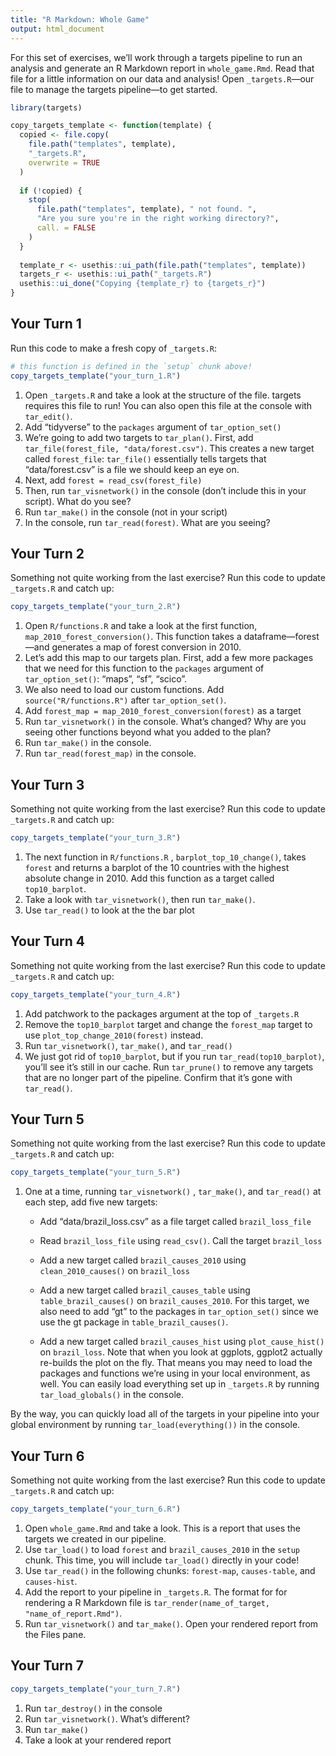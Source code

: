 ```yaml
---
title: "R Markdown: Whole Game"
output: html_document
---
```


For this set of exercises, we'll work through a targets pipeline to run an analysis and generate an R Markdown report in `whole_game.Rmd`. 
Read that file for a little information on our data and analysis!
Open `_targets.R`---our file to manage the targets pipeline---to get started.

```r
library(targets)

copy_targets_template <- function(template) {
  copied <- file.copy(
    file.path("templates", template),
    "_targets.R",
    overwrite = TRUE
  )
  
  if (!copied) {
    stop(
      file.path("templates", template), " not found. ", 
      "Are you sure you're in the right working directory?",
      call. = FALSE
    )
  }
  
  template_r <- usethis::ui_path(file.path("templates", template))
  targets_r <- usethis::ui_path("_targets.R")
  usethis::ui_done("Copying {template_r} to {targets_r}")
}
```


## Your Turn 1

Run this code to make a fresh copy of `_targets.R`:

```r
# this function is defined in the `setup` chunk above!
copy_targets_template("your_turn_1.R")
```

1.  Open `_targets.R` and take a look at the structure of the file. targets requires this file to run! You can also open this file at the console with `tar_edit()`.
2.  Add "tidyverse" to the `packages` argument of `tar_option_set()`
3.  We're going to add two targets to `tar_plan()`. First, add `tar_file(forest_file, "data/forest.csv")`. This creates a new target called `forest_file`: `tar_file()` essentially tells targets that "data/forest.csv" is a file we should keep an eye on.
4.  Next, add `forest = read_csv(forest_file)`
5.  Then, run `tar_visnetwork()` in the console (don't include this in your script). What do you see?
6.  Run `tar_make()` in the console (not in your script)
7.  In the console, run `tar_read(forest)`. What are you seeing?

## Your Turn 2

Something not quite working from the last exercise? Run this code to update `_targets.R` and catch up:

```r
copy_targets_template("your_turn_2.R")
```

1.  Open `R/functions.R` and take a look at the first function, `map_2010_forest_conversion()`. This function takes a dataframe---forest---and generates a map of forest conversion in 2010.
2.  Let's add this map to our targets plan. First, add a few more packages that we need for this function to the `packages` argument of `tar_option_set()`: "maps", "sf", "scico".
3.  We also need to load our custom functions. Add `source("R/functions.R")` after `tar_option_set()`.
3.  Add `forest_map = map_2010_forest_conversion(forest)` as a target
4.  Run `tar_visnetwork()` in the console. What's changed? Why are you seeing other functions beyond what you added to the plan?
5.  Run `tar_make()` in the console.
6.  Run `tar_read(forest_map)` in the console.

## Your Turn 3

Something not quite working from the last exercise? Run this code to update `_targets.R` and catch up:

```r
copy_targets_template("your_turn_3.R")
```

1.  The next function in `R/functions.R` , `barplot_top_10_change()`, takes `forest` and returns a barplot of the 10 countries with the highest absolute change in 2010. Add this function as a target called `top10_barplot`.
2.  Take a look with `tar_visnetwork()`, then run `tar_make()`.
3.  Use `tar_read()` to look at the the bar plot

## Your Turn 4

Something not quite working from the last exercise? Run this code to update `_targets.R` and catch up:

```r
copy_targets_template("your_turn_4.R")
```

1.  Add patchwork to the packages argument at the top of `_targets.R`
2.  Remove the `top10_barplot` target and change the `forest_map` target to use `plot_top_change_2010(forest)` instead.
3.  Run `tar_visnetwork()`, `tar_make()`, and `tar_read()`
4.  We just got rid of `top10_barplot`, but if you run `tar_read(top10_barplot)`, you'll see it's still in our cache. Run `tar_prune()` to remove any targets that are no longer part of the pipeline. Confirm that it's gone with `tar_read()`.

## Your Turn 5

Something not quite working from the last exercise? Run this code to update `_targets.R` and catch up:

```r
copy_targets_template("your_turn_5.R")
```

1.  One at a time, running `tar_visnetwork()` , `tar_make()`, and `tar_read()` at each step, add five new targets:

    -   Add "data/brazil_loss.csv" as a file target called `brazil_loss_file`

    -   Read `brazil_loss_file` using `read_csv()`.
        Call the target `brazil_loss`

    -   Add a new target called `brazil_causes_2010` using `clean_2010_causes()` on `brazil_loss`

    -   Add a new target called `brazil_causes_table` using `table_brazil_causes()` on `brazil_causes_2010`. 
        For this target, we also need to add "gt" to the packages in `tar_option_set()` since we use the gt package in `table_brazil_causes()`.

    -   Add a new target called `brazil_causes_hist` using `plot_cause_hist()` on `brazil_loss`. 
        Note that when you look at ggplots, ggplot2 actually re-builds the plot on the fly. 
        That means you may need to load the packages and functions we're using in your local environment, as well.
        You can easily load everything set up in `_targets.R` by running `tar_load_globals()` in the console.

By the way, you can quickly load all of the targets in your pipeline into your global environment by running  `tar_load(everything())` in the console.

## Your Turn 6

Something not quite working from the last exercise? Run this code to update `_targets.R` and catch up:

```r
copy_targets_template("your_turn_6.R")
```

1.  Open `whole_game.Rmd` and take a look. This is a report that uses the targets we created in our pipeline.
2.  Use `tar_load()` to load `forest` and `brazil_causes_2010` in the `setup` chunk. This time, you will include `tar_load()` directly in your code!
3.  Use `tar_read()` in the following chunks: `forest-map`, `causes-table`, and `causes-hist`.
4.  Add the report to your pipeline in `_targets.R`. The format for for rendering a R Markdown file is `tar_render(name_of_target, "name_of_report.Rmd")`.
5.  Run `tar_visnetwork()` and `tar_make()`. Open your rendered report from the Files pane.

## Your Turn 7

```r
copy_targets_template("your_turn_7.R")
```

1.  Run `tar_destroy()` in the console
2.  Run `tar_visnetwork()`. What's different?
3.  Run `tar_make()`
4.  Take a look at your rendered report
